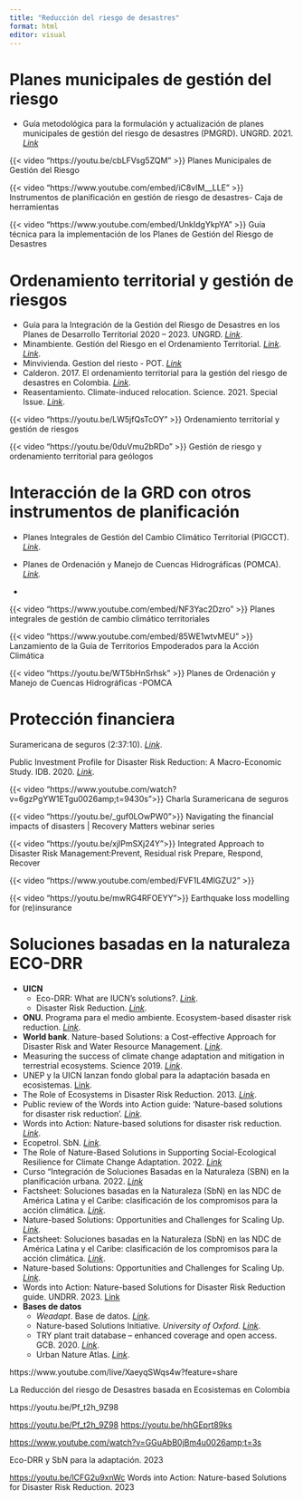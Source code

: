 ```yaml
---
title: "Reducción del riesgo de desastres"
format: html
editor: visual
---
```


# Planes municipales de gestión del riesgo

-   Guía metodológica para la formulación y actualización de planes municipales de gestión del riesgo de desastres (PMGRD). UNGRD. 2021. [*Link*](https://repositorio.gestiondelriesgo.gov.co:8443/handle/20.500.11762/32750)

::: {layout-ncol="2"}
{{< video "https://youtu.be/cbLFVsg5ZQM" >}} Planes Municipales de Gestión del Riesgo

{{< video "https://www.youtube.com/embed/iC8vIM__LLE" >}} Instrumentos de planificación en gestión de riesgo de desastres- Caja de herramientas

{{< video "https://www.youtube.com/embed/UnkIdgYkpYA" >}} Guía técnica para la implementación de los Planes de Gestión del Riesgo de Desastres
:::

# Ordenamiento territorial y gestión de riesgos

-   Guía para la Integración de la Gestión del Riesgo de Desastres en los Planes de Desarrollo Territorial 2020 – 2023. UNGRD. [*Link*](http://portal.gestiondelriesgo.gov.co/Paginas/Slide_home/Guia-para-la-Integracion-de-la-GRD-en-los-PDT-2020-2023.aspx).
-   Minambiente. Gestión del Riesgo en el Ordenamiento Territorial. [*Link*](https://www.minambiente.gov.co/cambio-climatico-y-gestion-del-riesgo/gestion-del-riesgo-en-el-ordenamiento-territorial/). [*Link*](https://archivo.minambiente.gov.co/index.php/gestion-del-riesgo-de-desastres/la-incorporacion-de-riesgo-en-el-ordenamiento-territorial).
-   Minvivienda. Gestion del riesto - POT. [*Link*](https://minvivienda.gov.co/viceministerio-de-vivienda-espacio-urbano-y-territorial-plan-ordenamiento-territorial-gestion-del-riesgo-pot)
-   Calderon. 2017. El ordenamiento territorial para la gestión del riesgo de desastres en Colombia. [*Link*](http://www.scielo.org.co/pdf/terri/n36/n36a11.pdf).
-   Reasentamiento. Climate-induced relocation. Science. 2021. Special Issue. [*Link*](https://youtu.be/0duVmu2bRDoReasentamiento.%20Climate-induced%20relocation.%20Science.%202021.%20Special%20Issue.%20Link.).

::: {layout-ncol="2"}
{{< video "https://youtu.be/LW5jfQsTcOY" >}} Ordenamiento territorial y gestión de riesgos

{{< video "https://youtu.be/0duVmu2bRDo" >}} Gestión de riesgo y ordenamiento territorial para geólogos
:::

# Interacción de la GRD con otros instrumentos de planificación

-   Planes Integrales de Gestión del Cambio Climático Territorial (PIGCCT). [*Link*](https://www.minambiente.gov.co/cambio-climatico-y-gestion-del-riesgo/planes-integrales-de-gestion-del-cambio-climatico-territorial/).

-   Planes de Ordenación y Manejo de Cuencas Hidrográficas (POMCA). [*Link*](https://archivo.minambiente.gov.co/index.php/gestion-integral-del-recurso-hidrico/planificacion-de-cuencas-hidrograficas/cuenca-hidrografica/planes-de-ordenacion)*.*

-   

::: {layout-ncol="2"}
{{< video "https://www.youtube.com/embed/NF3Yac2Dzro" >}} Planes integrales de gestión de cambio climático territoriales

{{< video "https://www.youtube.com/embed/85WE1wtvMEU" >}} Lanzamiento de la Guía de Territorios Empoderados para la Acción Climática

{{< video "https://youtu.be/WT5bHnSrhsk" >}} Planes de Ordenación y Manejo de Cuencas Hidrográficas -POMCA
:::

# Protección financiera

Suramericana de seguros (2:37:10). [*Link*](https://youtu.be/6gzPgYW1ETg?t=9430).

Public Investment Profile for Disaster Risk Reduction: A Macro-Economic Study. IDB. 2020. [*Link*](https://publications.iadb.org/en/public-investment-profile-disaster-risk-reduction-macro-economic-study).

::: {layout-ncol="2"}
{{< video "https://www.youtube.com/watch?v=6gzPgYW1ETgu0026amp;t=9430s">}} Charla Suramericana de seguros

{{< video "https://youtu.be/_guf0LOwPW0">}} Navigating the financial impacts of disasters \| Recovery Matters webinar series

{{< video "https://youtu.be/xjlPmSXj24Y">}} Integrated Approach to Disaster Risk Management:Prevent, Residual risk Prepare, Respond, Recover

{{< video "https://www.youtube.com/embed/FVF1L4MlGZU2" >}}

{{< video "https://youtu.be/mwRG4RFOEYY">}} Earthquake loss modelling for (re)insurance
:::

# **Soluciones basadas en la naturaleza ECO-DRR**

-   **UICN**
    -   Eco-DRR: What are IUCN's solutions?. [*Link*](https://www.iucn.org/es/node/24798).
    -   Disaster Risk Reduction. [*Link*](https://www.iucn.org/es/node/19177).
-   **ONU.** Programa para el medio ambiente. Ecosystem-based disaster risk reduction. [*Link*](https://www.unenvironment.org/explore-topics/disasters-conflicts/what-we-do/risk-reduction/ecosystem-based-disaster-risk).
-   **World bank**. Nature-based Solutions: a Cost-effective Approach for Disaster Risk and Water Resource Management. [*Link*](https://www.worldbank.org/en/topic/disasterriskmanagement/brief/nature-based-solutions-cost-effective-approach-for-disaster-risk-and-water-resource-management).
-   Measuring the success of climate change adaptation and mitigation in terrestrial ecosystems. Science 2019. [*Link*](https://science.sciencemag.org/content/366/6471/eaaw9256).
-   UNEP y la UICN lanzan fondo global para la adaptación basada en ecosistemas. [Link](https://www.unenvironment.org/es/noticias-y-reportajes/comunicado-de-prensa/unep-y-la-uicn-lanzan-fondo-global-para-la-adaptacion).
-   The Role of Ecosystems in Disaster Risk Reduction. 2013. [*Link*](https://books.google.com.co/books?id=9mTRjKmN1LwC).
-   Public review of the Words into Action guide: ‘Nature-based solutions for disaster risk reduction’. [*Link*](https://www.preventionweb.net/news/view/74080).
-   Words into Action: Nature-based solutions for disaster risk reduction. [*Link*](https://www.undrr.org/publication/words-action-nature-based-solutions-disaster-risk-reduction).
-   Ecopetrol. SbN. [*Link*](https://www.ecopetrol.com.co/wps/portal/Home/sostecnibilidad/ambiental/biodiversidad/sbn).
-   The Role of Nature-Based Solutions in Supporting Social-Ecological Resilience for Climate Change Adaptation. 2022. [*Link*](https://www.annualreviews.org/doi/10.1146/annurev-environ-012220-010017)
-   Curso "Integración de Soluciones Basadas en la Naturaleza (SBN) en la planificación urbana. 2022. [*Link*](https://www.youtube.com/@solucionesbasadasenlanatur3309/streams)
-   Factsheet: Soluciones basadas en la Naturaleza (SbN) en las NDC de América Latina y el Caribe: clasificación de los compromisos para la acción climática. [*Link*](https://www.euroclima.org/seccion-publicaciones/tipo-de-documentos/folletos-publicaciones/ultimas-publicaciones/soluciones-basadas-en-la-naturaleza-sbn-en-las-ndc-de-america-latina-y-el-caribe-clasificacion-de-los-compromisos-para-la-accion-climatica).
-   Nature-based Solutions: Opportunities and Challenges for Scaling Up. [*Link*](https://www.unep.org/resources/report/nature-based-solutions-opportunities-and-challenges-scaling).
-   Factsheet: Soluciones basadas en la Naturaleza (SbN) en las NDC de América Latina y el Caribe: clasificación de los compromisos para la acción climática. [*Link*](https://www.euroclima.org/seccion-publicaciones/tipo-de-documentos/folletos-publicaciones/ultimas-publicaciones/soluciones-basadas-en-la-naturaleza-sbn-en-las-ndc-de-america-latina-y-el-caribe-clasificacion-de-los-compromisos-para-la-accion-climatica).
-   Nature-based Solutions: Opportunities and Challenges for Scaling Up. [*Link*](https://www.unep.org/resources/report/nature-based-solutions-opportunities-and-challenges-scaling).
-   Words into Action: Nature-based Solutions for Disaster Risk Reduction guide. UNDRR. 2023. [Link](https://www.undrr.org/words-action-nature-based-solutions-disaster-risk-reduction)
-   **Bases de datos**
    -   *Weadapt*. Base de datos. [*Link*](https://www.weadapt.org/).
    -   Nature-based Solutions Initiative. *University of Oxford*. [*Link*](https://www.naturebasedsolutionsinitiative.org/).
    -   TRY plant trait database – enhanced coverage and open access. GCB. 2020. [*Link*](https://onlinelibrary.wiley.com/doi/10.1111/gcb.14904).
    -   Urban Nature Atlas. [*Link*](https://una.city/).

https://www.youtube.com/live/XaeyqSWqs4w?feature=share

La Reducción del riesgo de Desastres basada en Ecosistemas en Colombia

https://youtu.be/Pf_t2h_9Z98

<https://youtu.be/Pf_t2h_9Z98> <https://youtu.be/hhGEprt89ks>

<https://www.youtube.com/watch?v=GGuAbB0jBm4u0026amp;t=3s>

Eco-DRR y SbN para la adaptación. 2023

<https://youtu.be/lCFG2u9xnWc> Words into Action: Nature-based Solutions for Disaster Risk Reduction. 2023